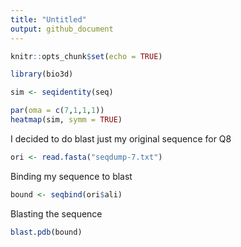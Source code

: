 ```yaml
---
title: "Untitled"
output: github_document
---
```


```r
knitr::opts_chunk$set(echo = TRUE)
```

```r
library(bio3d)
```

```r

sim <- seqidentity(seq)
```


```r
par(oma = c(7,1,1,1))
heatmap(sim, symm = TRUE)
```
I decided to do blast just my original sequence for Q8 
```r
ori <- read.fasta("seqdump-7.txt")
```
Binding my sequence to blast
```r
bound <- seqbind(ori$ali)
```
Blasting the sequence
```r
blast.pdb(bound)
```

